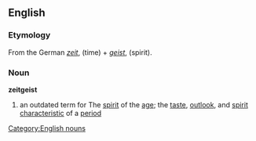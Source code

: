 ==English==
===Etymology===
From the German ''[[zeit]]'', (time) + ''[[geist]]'', (spirit).

===Noun===
'''zeitgeist''' 
#  an outdated term for The [[spirit]] of the [[age]]; the [[taste]], [[outlook]], and [[spirit]] [[characteristic]] of a [[period]]

[[Category:English nouns]]